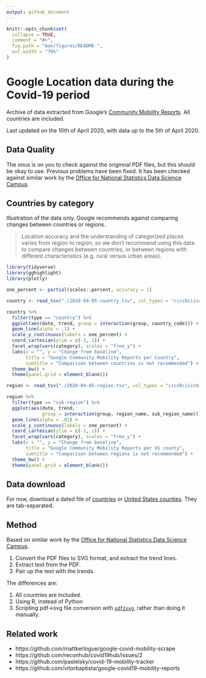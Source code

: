 ```yaml
---
output: github_document
---
```


<!-- README.md is generated from README.Rmd. Please edit that file -->

```r
knitr::opts_chunk$set(
  collapse = TRUE,
  comment = "#>",
  fig.path = "man/figures/README-",
  out.width = "70%"
)
```

# Google Location data during the Covid-19 period

Archive of data extracted from Google's [Community Mobility
Reports](https://www.google.com/covid19/mobility/).  All countries are included.

Last updated on the 10th of April 2020, with data up to the 5th of April 2020.

## Data Quality

The onus is on you to check against the originnal PDF files, but this should be
okay to use. Previous problems have been fixed.  It has been checked against
similar work by the [Office for National Statistics Data Science
Campus](https://github.com/datasciencecampus/mobility-report-data-extractor).

## Countries by category

Illustration of the data only.  Google recommends against comparing changes
between countries or regions.

> Location accuracy and the understanding of categorized places varies from
> region to region, so we don’t recommend using this data to compare changes
> between countries, or between regions with different characteristics (e.g.
> rural versus urban areas).

```r
library(tidyverse)
library(gghighlight)
library(plotly)

one_percent <- partial(scales::percent, accuracy = 1)

country <- read_tsv("./2020-04-05-country.tsv", col_types = "ciccDciiccdidD")

country %>%
  filter(type == "country") %>%
  ggplot(aes(date, trend, group = interaction(group, country_code))) +
  geom_line(alpha = .1) +
  scale_y_continuous(labels = one_percent) +
  coord_cartesian(ylim = c(-1, 1)) +
  facet_wrap(vars(category), scales = "free_y") +
  labs(x = "", y = "Change from baseline",
       title = "Google Community Mobility Reports per Country",
       subtitle = "Comparison between countries is not recommended") +
  theme_bw() +
  theme(panel.grid = element_blank())
```

```r
region <- read_tsv("./2020-04-05-region.tsv", col_types = "ciccDciiccdidD")

region %>%
  filter(type == "sub-region") %>%
  ggplot(aes(date, trend,
             group = interaction(group, region_name, sub_region_name))) +
  geom_line(alpha = .01) +
  scale_y_continuous(labels = one_percent) +
  coord_cartesian(ylim = c(-1, 1)) +
  facet_wrap(vars(category), scales = "free_y") +
  labs(x = "", y = "Change from baseline",
       title = "Google Community Mobility Reports per US county",
       subtitle = "Comparison between regions is not recommended") +
  theme_bw() +
  theme(panel.grid = element_blank())
```

## Data download

For now, download a dated file of
[countries](https://raw.githubusercontent.com/nacnudus/google-location-coronavirus/master/2020-04-05-country.tsv)
or [United States
counties](https://raw.githubusercontent.com/nacnudus/google-location-coronavirus/master/2020-04-05-region.tsv).
They are tab-separated.

## Method

Based on similar work by the [Office for National Statistics Data Science
Campus](https://github.com/datasciencecampus/mobility-report-data-extractor).

1. Convert the PDF files to SVG format, and extract the trend lines.
1. Extract text from the PDF.
1. Pair up the text with the trends.

The differences are:

1. All countries are included.
1. Using R, instead of Python
1. Scripting pdf->svg file conversion with
   [`pdf2svg`](https://github.com/dawbarton/pdf2svg), rather than doing it
   manually.

## Related work

* https://github.com/mattkerlogue/google-covid-mobility-scrape
* https://github.com/reconhub/covid19hub/issues/2
* https://github.com/pastelsky/covid-19-mobility-tracker
* https://github.com/vitorbaptista/google-covid19-mobility-reports
